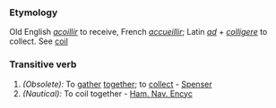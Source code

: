 ===Etymology===
Old English ''[[acoillir]]'' to receive, French ''[[accueillir]]''; Latin ''[[ad]]'' + ''[[colligere]]'' to collect. See [[coil]]
===Transitive verb===
#''(Obsolete):'' To [[gather]] [[together]]; to [[collect]] - [[Spenser]]
#''(Nautical):'' To coil together - [[Ham. Nav. Encyc]]